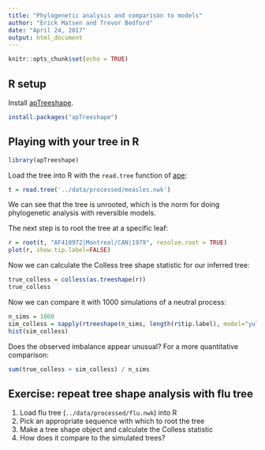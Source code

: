```yaml
---
title: "Phylogenetic analysis and comparison to models"
author: "Erick Matsen and Trevor Bedford"
date: "April 24, 2017"
output: html_document
---
```


```r
knitr::opts_chunk$set(echo = TRUE)
```

## R setup

Install [apTreeshape](https://cran.r-project.org/package=apTreeshape).
```r
install.packages("apTreeshape")
```

## Playing with your tree in R

```r
library(apTreeshape)
```

Load the tree into R with the `read.tree` function of [ape](https://cran.r-project.org/package=ape/):
```r
t = read.tree('../data/processed/measles.nwk')
```

We can see that the tree is unrooted, which is the norm for doing phylogenetic analysis with reversible models.

The next step is to root the tree at a specific leaf:
```r
r = root(t, "AF410972|Montreal/CAN|1979", resolve.root = TRUE)
plot(r, show.tip.label=FALSE)
```

Now we can calculate the Colless tree shape statistic for our inferred tree:

```r
true_colless = colless(as.treeshape(r))
true_colless
```

Now we can compare it with 1000 simulations of a neutral process:

```r
n_sims = 1000
sim_colless = sapply(rtreeshape(n_sims, length(r$tip.label), model="yule"), colless)
hist(sim_colless)
```

Does the observed imbalance appear unusual?
For a more quantitative comparison:

```r
sum(true_colless > sim_colless) / n_sims
```


## Exercise: repeat tree shape analysis with flu tree

1. Load flu tree (`../data/processed/flu.nwk`) into R
2. Pick an appropriate sequence with which to root the tree
3. Make a tree shape object and calculate the Colless statistic
4. How does it compare to the simulated trees?
